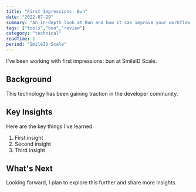 ```yaml
---
title: "First Impressions: Bun"
date: "2022-07-29"
summary: "An in-depth look at Bun and how it can improve your workflow."
tags: ["tools","bun","review"]
category: "technical"
readTime: 1
period: "SmileID Scale"
---
```


I've been working with first impressions: bun at SmileID Scale.

## Background

This technology has been gaining traction in the developer community.

## Key Insights

Here are the key things I've learned:

1. First insight
2. Second insight
3. Third insight

## What's Next

Looking forward, I plan to explore this further and share more insights.

